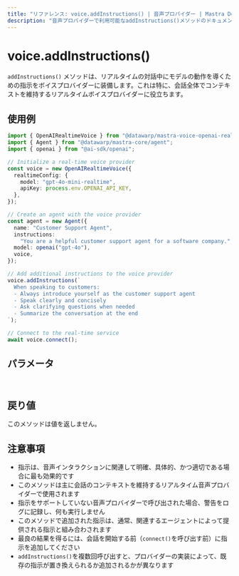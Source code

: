 ```yaml
---
title: "リファレンス: voice.addInstructions() | 音声プロバイダー | Mastra Docs"
description: "音声プロバイダーで利用可能なaddInstructions()メソッドのドキュメント。音声モデルの動作を導くための指示を追加します。"
---
```


# voice.addInstructions()

`addInstructions()` メソッドは、リアルタイムの対話中にモデルの動作を導くための指示をボイスプロバイダーに装備します。これは特に、会話全体でコンテキストを維持するリアルタイムボイスプロバイダーに役立ちます。

## 使用例

```typescript
import { OpenAIRealtimeVoice } from "@datawarp/mastra-voice-openai-realtime";
import { Agent } from "@datawarp/mastra-core/agent";
import { openai } from "@ai-sdk/openai";

// Initialize a real-time voice provider
const voice = new OpenAIRealtimeVoice({
  realtimeConfig: {
    model: "gpt-4o-mini-realtime",
    apiKey: process.env.OPENAI_API_KEY,
  },
});

// Create an agent with the voice provider
const agent = new Agent({
  name: "Customer Support Agent",
  instructions:
    "You are a helpful customer support agent for a software company.",
  model: openai("gpt-4o"),
  voice,
});

// Add additional instructions to the voice provider
voice.addInstructions(`
  When speaking to customers:
  - Always introduce yourself as the customer support agent
  - Speak clearly and concisely
  - Ask clarifying questions when needed
  - Summarize the conversation at the end
`);

// Connect to the real-time service
await voice.connect();
```

## パラメータ

<br />
<PropertiesTable
  content={[
    {
      name: "instructions",
      type: "string",
      description: "音声モデルの動作を導くための指示",
      isOptional: false,
    },
  ]}
/>

## 戻り値

このメソッドは値を返しません。

## 注意事項

- 指示は、音声インタラクションに関連して明確、具体的、かつ適切である場合に最も効果的です
- このメソッドは主に会話のコンテキストを維持するリアルタイム音声プロバイダーで使用されます
- 指示をサポートしていない音声プロバイダーで呼び出された場合、警告をログに記録し、何も実行しません
- このメソッドで追加された指示は、通常、関連するエージェントによって提供される指示と組み合わされます
- 最良の結果を得るには、会話を開始する前（`connect()`を呼び出す前）に指示を追加してください
- `addInstructions()`を複数回呼び出すと、プロバイダーの実装によって、既存の指示が置き換えられるか追加されるかが異なります
